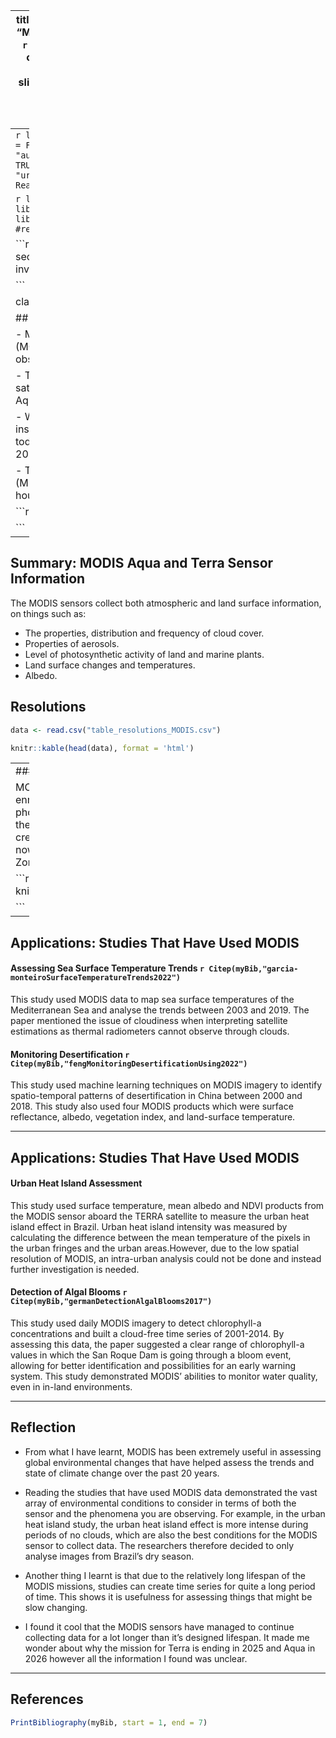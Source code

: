 
---
title: "MODIS Aqua and Terra"
subtitle: ""
author: "Madeleine Potter"
date: "01/16/2023 (updated: `r Sys.Date()`)"
output:
  xaringan::moon_reader:
    css: xaringan-themer.css
    lib_dir: libs
    nature:
      highlightStyle: github
      highlightLines: true
      slideNumberFormat : "%current%"
      ratio: "16:9"
      slideNumber: true
      navigation: scroll
      theme: "style_mono_dark"
      base_color: "#cbf7ed"
      countIncrementalSlides: false
     
---
```r
library(RefManageR)
BibOptions(check.entries = FALSE,
           bib.style = "authoryear",
           cite.style = "authoryear",
           style = "markdown",
           hyperlink = TRUE,
           dashed = FALSE,
           no.print.fields=c("doi", "url", "urldate", "issn"))
myBib <- ReadBib("bib_presentation.bib", check = FALSE)
```


```r
library(xaringanExtra)
library(xaringanthemer)
library(knitr)
library(knitcitations)
#remotes::install_github("ropensci/RefManageR")
```

```r
style_duo_accent(
  primary_color = "#0061AF",
  secondary_color = "#FFFFFF",
  inverse_header_color = "#8DD3E0"
)

```

class: inverse

## Summary: What is MODIS?

- Moderate Resolution Imaging Spectroradiometer (MODIS) is a
key sensor aboard two NASA observation satellites Terra and Aqua.

- The first MODIS sensor was on the Terra satellite, launched in 1999 and the second on the Aqua satellite launched in 2002. 

- While the designed life span for both MODIS instruments was 6 years, they are still running today, with the MODIS Terra mission ending in 2025 and the MODIS Aqua mission in 2026.

- Terra crosses the equator around 10:30am (MLT) while Aqua crosses the equator roughly 2 hours after. 


```r
knitr::include_graphics('terra_aqua.jpg')

```
---

## Summary: MODIS Aqua and Terra Sensor Information

The MODIS sensors collect both atmospheric and land surface information, on things such as:

- The properties, distribution and frequency of cloud cover.
- Properties of aerosols.
- Level of photosynthetic activity of land and marine plants.
- Land surface changes and temperatures.
- Albedo.


## Resolutions

```r

data <- read.csv("table_resolutions_MODIS.csv")

knitr::kable(head(data), format = 'html')

```


---
### Summary: Image Examples

MODIS Aqua captured the nutrient enrichment (mainly nitrogen and phosphorous) of the Gulf of Mexico by the Mississippi River. This enrichment creates a hypoxic environment, which is now known as the Gulf of Mexico Dead Zone. 

```r
knitr::include_graphics('gulf_mexico.jpg')

```

---

## Applications: Studies That Have Used MODIS

#### Assessing Sea Surface Temperature Trends `r Citep(myBib,"garcia-monteiroSurfaceTemperatureTrends2022")` 

This study used MODIS data to map sea surface temperatures of the Mediterranean Sea and
analyse the trends between 2003 and 2019. The paper mentioned the issue of cloudiness when 
interpreting satellite estimations as thermal radiometers cannot observe through clouds. 


#### Monitoring Desertification `r Citep(myBib,"fengMonitoringDesertificationUsing2022")` 

This study used machine learning techniques on MODIS imagery to identify spatio-temporal
patterns of desertification in China between 2000 and 2018. This study also used four
MODIS products which were surface reflectance, albedo, vegetation index, and land-surface temperature.

---

## Applications: Studies That Have Used MODIS

#### Urban Heat Island Assessment

This study used surface temperature, mean albedo and NDVI products from the MODIS sensor aboard
the TERRA satellite to measure the urban heat island effect in Brazil. Urban heat island intensity was measured by calculating the difference between the mean temperature of the pixels in the urban fringes and the urban areas.However, due to the low
spatial resolution of MODIS, an intra-urban analysis could not be done and instead further investigation is needed. 

#### Detection of Algal Blooms `r Citep(myBib,"germanDetectionAlgalBlooms2017")`

This study used daily MODIS imagery to detect chlorophyll-a concentrations and built a cloud-free
time series of 2001-2014. By assessing this data, the paper suggested a clear range of chlorophyll-a values in which the San Roque Dam is going through a bloom event, allowing for better identification and possibilities for an early warning system. This study demonstrated MODIS' abilities to monitor 
water quality, even in in-land environments. 

---

## Reflection

- From what I have learnt, MODIS has been extremely useful in assessing global environmental changes that have helped assess the trends and state of climate change over the past 20 years. 

- Reading the studies that have used MODIS data demonstrated the vast array of environmental conditions to consider in terms of both the sensor and the phenomena you are observing. For example, in the urban heat island study, the urban heat island effect is more intense during periods of no clouds, which are also the best conditions for the MODIS sensor to collect data. The researchers therefore decided to only analyse images from Brazil's dry season.

- Another thing I learnt is that due to the relatively long lifespan of the MODIS missions, studies can create time series for quite a long period of time. This shows it is usefulness for assessing things that might be slow changing. 

- I found it cool that the MODIS sensors have managed to continue collecting data for a lot longer
than it's designed lifespan. It made me wonder about why the mission for Terra is ending in 2025 
and Aqua in 2026 however all the information I found was unclear. 



---

## References

```r
PrintBibliography(myBib, start = 1, end = 7)
```
